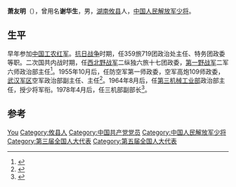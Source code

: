 '''萧友明'''（{{bd|1916年|4月|2013年|1月31日|catIdx=Xiao}}），曾用名'''谢华生'''，男，[[湖南|湖南]][[攸县|攸县]]人，[[中国人民解放军少将|中国人民解放军少将]]。

== 生平 ==
早年参加[[中国工农红军|中国工农红军]]。[[抗日战争|抗日战争]]时期，任359旅719团政治处主任、特务团政委等职。二次国共内战时期，任[[西北野战军|西北野战军]]二纵独六旅十七团政委，[[第一野战军|第一野战军]]二军六师政治部主任<ref>{{cite news|title=肖友明同志逝世|url=http://news.yninfo.com/ceshi/testzhujiang/201302/t20130207_1963792.html|accessdate=2014-02-20|newspaper=云南信息港|archive-url=https://web.archive.org/web/20140224171018/http://news.yninfo.com/ceshi/testzhujiang/201302/t20130207_1963792.html|archive-date=2014-02-24|dead-url=yes}}</ref>。1955年10月后，任防空军第一师政委，空军高炮109师政委，[[武汉军区|武汉军区]]空军政治部副主任、主任<ref>{{cite news|title=盘点:曾经改名换姓的解放军开国将军|url=http://news.163.com/12/0910/15/8B24N3JC00014JB6_3.html|accessdate=2014-02-20|newspaper=网易|archive-url=https://web.archive.org/web/20140226153844/http://news.163.com/12/0910/15/8B24N3JC00014JB6_3.html|archive-date=2014-02-26|dead-url=yes}}</ref>。1964年8月后，任[[第三机械工业部|第三机械工业部]]政治部主任，授少将军衔。1978年4月后，任三机部副部长<ref>{{cite news|title=原第三机械工业部副部长肖友明逝世|url=http://news.sina.com.cn/c/2013-02-07/190926233701.shtml|accessdate=2014-02-20|newspaper=新华网|archive-date=2020-10-15|archive-url=https://web.archive.org/web/20201015204238/http://news.sina.com.cn/c/2013-02-07/190926233701.shtml|dead-url=no}}</ref>。

== 参考 ==
{{reflist}}

{{中国军事人物小作品}}

{{Authority control}}
{{DEFAULTSORT:Xiao萧}}
[[Category:萧姓|You]]
[[Category:攸县人|Category:攸县人]]
[[Category:中国共产党党员|Category:中国共产党党员]]
[[Category:中国人民解放军少将|Category:中国人民解放军少将]]
[[Category:第三届全国人大代表|Category:第三届全国人大代表]]
[[Category:第五届全国人大代表|Category:第五届全国人大代表]]